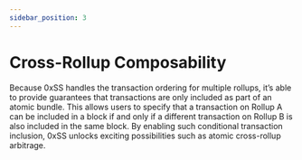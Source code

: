 ```yaml
---
sidebar_position: 3
---
```


# Cross-Rollup Composability


<DeploymentsRedirect />

Because 0xSS handles the transaction ordering for multiple rollups, it’s able
to provide guarantees that transactions are only included as part of an atomic
bundle. This allows users to specify that a transaction on Rollup A can be
included in a block if and only if a different transaction on Rollup B is also
included in the same block. By enabling such conditional transaction inclusion,
0xSS unlocks exciting possibilities such as atomic cross-rollup arbitrage.
